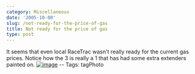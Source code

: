 ```yaml
---
category: Miscellaneous
date: '2005-10-08'
slug: /not-ready-for-the-price-of-gas
title: Not ready for the price of gas
type: post
---
```



It seems that even local RaceTrac wasn't really ready for the
current gas prices. Notice how the 3 is really a 1 that has had
some extra extenders painted on.
[![image](https://photos1.blogger.com/blogger/2691/1643/400/20051008_160750a.jpg)](http://photos1.blogger.com/blogger/2691/1643/1600/20051008_160750a1.jpg)
-- Tags: tagPhoto